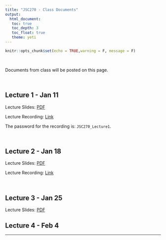 ```yaml
---
title: "JSC270 - Class Documents"
output: 
  html_document:
   toc: true
   toc_depth: 3
   toc_float: true
   theme: yeti
---
```


```r
knitr::opts_chunk$set(echo = TRUE,warning = F, message = F)
```

<br>


Documents from class will be posted on this page.

<br>

## Lecture 1 - Jan 11

Lecture Slides: <a href="JSC270.github.io/docs/JSC270-Lecture-1.pdf" target="_blank">PDF</a>

Lecture Recording: <a href="https://utoronto.zoom.us/rec/play/9HYlTiqoHD2oFHIIWRlZn67W37lm4JmRJacbfA2K43mQ6B-kJqWr7pGbH-29dVBu2wrbOPEU7Y39jLRM.RvJhuwvQnelcqqdT" target="_blank">Link</a>

The password for the recording is: `JSC270_Lecture1`.

</br>

## Lecture 2 - Jan 18

Lecture Slides: <a href="JSC270.github.io/docs/JSC270-Lecture-2.pdf" target="_blank">PDF</a>

Lecture Recording: <a href="https://drive.google.com/file/d/1Hn_Bb2_hD5f7D-vgKDGP9Zm1ln81IgJz/view?usp=sharing" target="_blank">Link</a>

<br>

## Lecture 3 - Jan 25

Lecture Slides: <a href="JSC270.github.io/docs/JSC270-Lecture-3.pdf" target="_blank">PDF</a>

## Lecture 4 - Feb 4



******


